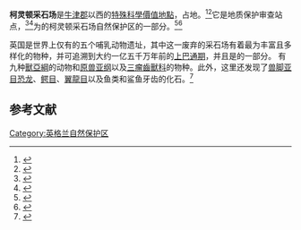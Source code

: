 {{Infobox SSSI
|image=  Kirtlington quarry - geograph.org.uk - 636272.jpg
|image_caption =  
|name=  Kirtlington Quarry
|aos=  牛津郡
|interest=地质学
|gridref={{gbmappingsmall|SP 494 199}}<ref name=dsv/>
|area=                    {{convert|3.1|ha|acre|abbr=off}}<ref name=dsv/>
|notifydate=                           1986<ref name=dsv/>
|map=[https://magic.defra.gov.uk/MagicMap.aspx?startTopic=Designations&activelayer=sssiIndex&query=HYPERLINK%3D%271002700%27  ''Magic Map''] 
}}
'''柯灵顿采石场'''是[[牛津郡|牛津郡]]{{le|柯灵顿|Kirtlington}}以西的[[具特殊科學價值地點_(英國)|特殊科學價值地點]]，占地{{convert| 3.1 |ha|acre|abbr=off }}。<ref name=dsv>{{cite web|url=https://designatedsites.naturalengland.org.uk/SiteDetail.aspx?SiteCode=S1002700&SiteName=&countyCode=34&responsiblePerson=&SeaArea=&IFCAArea=   |title=Designated Sites View:   Kirtlington Quarry| series= Sites of Special Scientific Interest|publisher=Natural England|accessdate = 27  March 2020}}</ref><ref name=map>{{cite web|url=https://magic.defra.gov.uk/MagicMap.aspx?startTopic=Designations&activelayer=sssiIndex&query=HYPERLINK%3D%271002700%27|title=Map of Kirtlington Quarry|series=Sites of Special Scientific Interest|publisher=Natural England|accessdate=27  March 2020|archive-date=2016-03-04|archive-url=https://web.archive.org/web/20160304031106/http://magic.defra.gov.uk/MagicMap.aspx?startTopic=Designations&activelayer=sssiIndex&query=HYPERLINK%3D%271002700%27|dead-url=no}}</ref>它是地质保护审查站点，<ref>{{cite web|url=  http://archive.jncc.gov.uk/default.aspx?page=4174&gcr=912|title=  Kirtlington (Jurassic - Cretaceous Reptilia)  |series=Geological Conservation Review |publisher=Joint Nature Conservation Committee|accessdate= 26  February 2020}}</ref><ref>{{cite web|url= http://archive.jncc.gov.uk/default.aspx?page=4174&gcr=2899 |title=  Kirtlington Old Cement Works Quarry (Mesozoic - Tertiary Fish/Amphibia) |series=Geological Conservation Review |publisher=Joint Nature Conservation Committee|accessdate= 26  February 2020}}</ref>为{{convert| 7.4 |ha|acre|abbr=off }}的柯灵顿采石场自然保护区的一部分。<ref>{{cite web|url=  https://designatedsites.naturalengland.org.uk/SiteLNRDetail.aspx?SiteCode=L1009324&SiteName=&countyCode=34&responsiblePerson=&SeaArea=&IFCAArea= |title= Designated Sites View:   Kirtlington Quarry |series=Local Nature Reserves|publisher=Natural England |accessdate=  26 February 2020}}</ref><ref>{{cite web|url=https://magic.defra.gov.uk/MagicMap.aspx?startTopic=Designations&activelayer=lnrIndex&query=Ref_CODE%3D%271009324%27 |title=Map of  Kirtlington Quarry|series= Local Nature Reserves |publisher=Natural England| accessdate= 27  March 2020}}</ref>

英国是世界上仅有的五个{{le|中侏罗纪|Middle Jurassic}}哺乳动物遗址，其中这一废弃的采石场有着最为丰富且多样化的物种，并可追溯到大约一亿五千万年前的[[巴通期|上巴通期]]，并且是{{le|林纹石灰石层|Forest Marble Formation}}的一部分。 有九种[[獸亞綱|獸亞綱]]的动物和[[原兽亚纲|原兽亚纲]]以及[[三瘤齒獸科|三瘤齒獸科]]的物种。此外，这里还发现了[[獸腳亞目|兽脚亚目恐龙]]、[[鳄目|鳄目]]、[[翼龍目|翼龍目]]以及鱼类和鲨鱼牙齿的化石。<ref>{{cite web|url=https://designatedsites.naturalengland.org.uk/PDFsForWeb/Citation/1002700.pdf|title=Kirtlington Quarry citation|series=Sites of Special Scientific Interest|publisher=Natural England|accessdate=27   March 2020|archive-date=2020-02-13|archive-url=https://web.archive.org/web/20200213175216/https://designatedsites.naturalengland.org.uk/PDFsForWeb/Citation/1002700.pdf|dead-url=no}}</ref>

==参考文献==
{{reflist}}
{{commons category|Kirtlington Quarry}}
{{coord|   51.875|-1.284 |type:landmark_region:GB-BNE|display=title}}

[[Category:英格兰自然保护区|Category:英格兰自然保护区]]